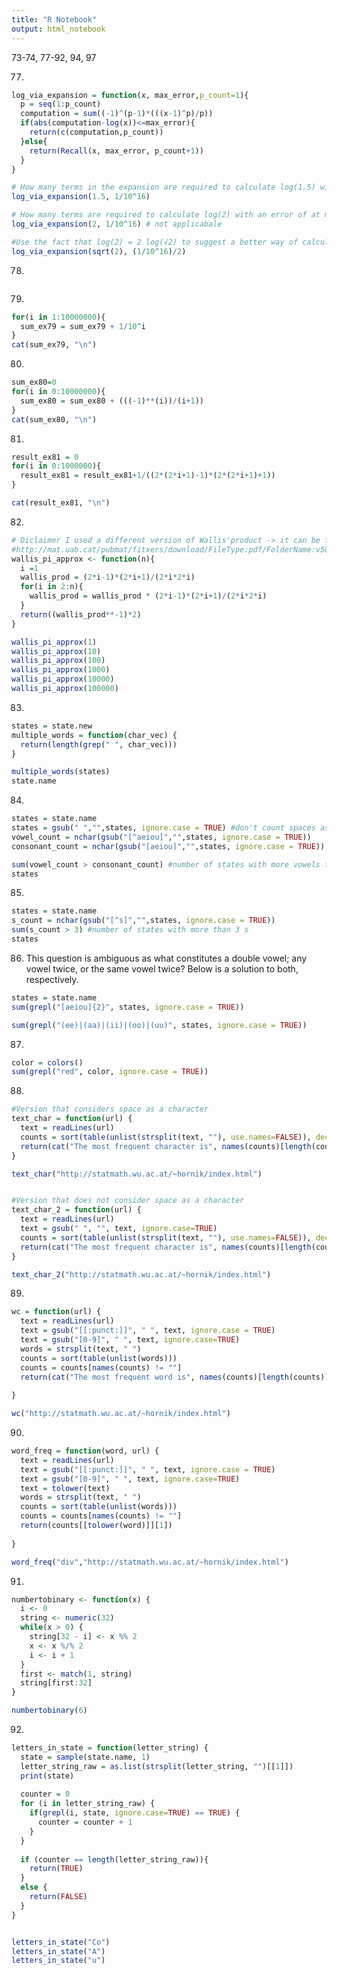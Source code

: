 ```yaml
---
title: "R Notebook"
output: html_notebook
---
```


73-74, 77-92, 94, 97


77.
```r
log_via_expansion = function(x, max_error,p_count=1){
  p = seq(1:p_count)
  computation = sum((-1)^(p-1)*(((x-1)^p)/p))
  if(abs(computation-log(x))<=max_error){
    return(c(computation,p_count))
  }else{
    return(Recall(x, max_error, p_count+1))
  }
}

# How many terms in the expansion are required to calculate log(1.5) with an error of at most 10^-16?
log_via_expansion(1.5, 1/10^16)

# How many terms are required to calculate log(2) with an error of at most 10^16?
log_via_expansion(2, 1/10^16) # not applicabale

#Use the fact that log(2) = 2 log(√2) to suggest a better way of calculating log(2).
log_via_expansion(sqrt(2), (1/10^16)/2)
```

78.
```r

```

79.
```r
for(i in 1:10000000){
  sum_ex79 = sum_ex79 + 1/10^i
}
cat(sum_ex79, "\n")
```

80.
```r
sum_ex80=0
for(i in 0:10000000){
  sum_ex80 = sum_ex80 + (((-1)**(i))/(i+1))
}
cat(sum_ex80, "\n")
```

81.
```r
result_ex81 = 0 
for(i in 0:1000000){
  result_ex81 = result_ex81+1/((2*(2*i+1)-1)*(2*(2*i+1)+1))
}

cat(result_ex81, "\n")
```

82.
```r
# Diclaimer I used a different version of Wallis'product -> it can be found in the following paper:
#http://mat.uab.cat/pubmat/fitxers/download/FileType:pdf/FolderName:v50(1)/FileName:50106_01.pdf
wallis_pi_approx <- function(n){
  i =1
  wallis_prod = (2*i-1)*(2*i+1)/(2*i*2*i)
  for(i in 2:n){
    wallis_prod = wallis_prod * (2*i-1)*(2*i+1)/(2*i*2*i)
  }
  return((wallis_prod**-1)*2)
}

wallis_pi_approx(1)
wallis_pi_approx(10)
wallis_pi_approx(100)
wallis_pi_approx(1000)
wallis_pi_approx(10000)
wallis_pi_approx(100000)
```

83.
```r
states = state.new
multiple_words = function(char_vec) {
  return(length(grep(" ", char_vec)))
}

multiple_words(states)
state.name
```


84.
```r
states = state.name
states = gsub(" ","",states, ignore.case = TRUE) #don't count spaces as characters
vowel_count = nchar(gsub("[^aeiou]","",states, ignore.case = TRUE))
consonant_count = nchar(gsub("[aeiou]","",states, ignore.case = TRUE))

sum(vowel_count > consonant_count) #number of states with more vowels than consonants
states
```


85.
```r
states = state.name
s_count = nchar(gsub("[^s]","",states, ignore.case = TRUE))
sum(s_count > 3) #number of states with more than 3 s
states
```


86.
This question is ambiguous as what constitutes a double vowel; any vowel twice, or the same vowel twice? Below is a solution to both, respectively.
```r
states = state.name
sum(grepl("[aeiou]{2}", states, ignore.case = TRUE))

sum(grepl("(ee)|(aa)|(ii)|(oo)|(uu)", states, ignore.case = TRUE))
```

87.
```r
color = colors()
sum(grepl("red", color, ignore.case = TRUE))
```

88.
```r
#Version that considers space as a character
text_char = function(url) {
  text = readLines(url)
  counts = sort(table(unlist(strsplit(text, ""), use.names=FALSE)), decreasing=FALSE)
  return(cat("The most frequent character is", names(counts)[length(counts)], ", which appears" ,max(counts), "times."))
}     

text_char("http://statmath.wu.ac.at/~hornik/index.html")


#Version that does not consider space as a character
text_char_2 = function(url) {
  text = readLines(url)
  text = gsub(" ", "", text, ignore.case=TRUE)
  counts = sort(table(unlist(strsplit(text, ""), use.names=FALSE)), decreasing=FALSE)
  return(cat("The most frequent character is", names(counts)[length(counts)], ", which appears" ,max(counts), "times."))
}

text_char_2("http://statmath.wu.ac.at/~hornik/index.html")
```


89.
```r
wc = function(url) {
  text = readLines(url)
  text = gsub("[[:punct:]]", " ", text, ignore.case = TRUE)
  text = gsub("[0-9]", " ", text, ignore.case=TRUE)
  words = strsplit(text, " ")
  counts = sort(table(unlist(words)))
  counts = counts[names(counts) != ""]
  return(cat("The most frequent word is", names(counts)[length(counts)], ", which appears" ,max(counts), "times."))
  
}

wc("http://statmath.wu.ac.at/~hornik/index.html")
```


90.
```r
word_freq = function(word, url) {
  text = readLines(url)
  text = gsub("[[:punct:]]", " ", text, ignore.case = TRUE)
  text = gsub("[0-9]", " ", text, ignore.case=TRUE)
  text = tolower(text)
  words = strsplit(text, " ")
  counts = sort(table(unlist(words)))
  counts = counts[names(counts) != ""]
  return(counts[[tolower(word)]][1])
  
}

word_freq("div","http://statmath.wu.ac.at/~hornik/index.html")
```


91.
```r
numbertobinary <- function(x) {
  i <- 0
  string <- numeric(32)
  while(x > 0) {
    string[32 - i] <- x %% 2
    x <- x %/% 2
    i <- i + 1 
  }
  first <- match(1, string)
  string[first:32] 
}

numbertobinary(6)
```

92.
```r
letters_in_state = function(letter_string) {
  state = sample(state.name, 1)
  letter_string_raw = as.list(strsplit(letter_string, "")[[1]])
  print(state)
  
  counter = 0
  for (i in letter_string_raw) {
    if(grepl(i, state, ignore.case=TRUE) == TRUE) {
      counter = counter + 1
    }
  }
  
  if (counter == length(letter_string_raw)){
    return(TRUE)
  }
  else {
    return(FALSE)
  }
}


letters_in_state("Co")
letters_in_state("A")
letters_in_state("u")

```
